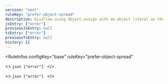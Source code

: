 ```yaml
---
version: "next"
ruleKey: "prefer-object-spread"
description: Disallow using Object.assign with an object literal as the first argument and prefer the use of object spread instead
jsEntry: ["error"]
previousJsEntry: null
tsEntry: ["error"]
previousTsEntry: null
history: []
---
```


<RuleInfos 
  configKey="base" 
  ruleKey="prefer-object-spread" 
>
  <>
    ```json
    ["error"]
    ```
  </>

  <>
    ```json
    ["error"]
    ```
  </>
</RuleInfos>
